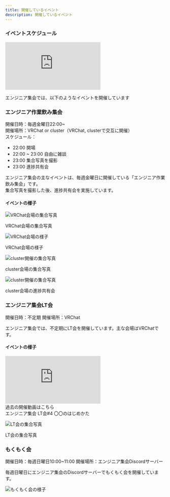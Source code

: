 ```yaml
---
title: 開催しているイベント
description: 開催しているイベント
---
```


### イベントスケジュール

<iframe src="https://calendar.google.com/calendar/embed?src=engineer.meetup0928%40gmail.com&ctz=Asia%2FTokyo" style={{ width: "100%",  height: "369px", border: "0"}} frameborder="0" scrolling="no"></iframe>

エンジニア集会では、以下のようなイベントを開催しています

### エンジニア作業飲み集会

開催日時：毎週金曜日22:00~  
開催場所：VRChat or cluster（VRChat, clusterで交互に開催）  
スケジュール：
- 22:00 開場
- 22:00 ~ 23:00 自由に雑談
- 23:00 集合写真を撮影
- 23:00 進捗共有会

エンジニア集会の主なイベントは、毎週金曜日に開催している「エンジニア作業飲み集会」です。  
集合写真を撮影した後、進捗共有会を実施しています。


#### イベントの様子

![VRChat会場の集合写真](../../../assets/engineer_drinking_meetup_in_vrchat.png)
<div style={{ textAlign: 'center', marginTop: 0 }}>
  VRChat会場の集合写真
</div>


![VRChat会場の様子](../../../assets/engineer_drinking_meetup_in_vrchat_3.png)
<div style={{ textAlign: 'center', marginTop: 0 }}>
  VRChat会場の様子
</div>

![cluster開催の集合写真](../../../assets/engineer_drinking_meetup_in_cluster.png)
<div style={{ textAlign: 'center', marginTop: 0 }}>
  cluster会場の集合写真
</div>

![cluster開催の集合写真](../../../assets/engineer_drinking_meetup_in_cluster_2.png)
<div style={{ textAlign: 'center', marginTop: 0 }}>
  cluster会場の進捗共有会
</div>

### エンジニア集会LT会

開催日時：不定期
開催場所：VRChat

エンジニア集会では、不定期にLT会を開催しています。主な会場はVRChatです。

#### イベントの様子

<iframe style={{ width: "657px",  height: "369px"}} src="https://www.youtube.com/embed/prbLM8lg0Rg?si=pO3EDbAleS3Es5GA" title="YouTube video player" frameborder="0" allow="accelerometer; autoplay; clipboard-write; encrypted-media; gyroscope; picture-in-picture; web-share" allowfullscreen></iframe>
<div style={{ textAlign: 'center', marginTop: 0 }}>
  過去の開催動画はこちら
</div>
<div style={{ textAlign: 'center', marginTop: 0 }}>
  エンジニア集会 LT会#4 〇〇のはじめかた
</div>

![LT会の集合写真](../../../assets/engineer_lt.png)
<div style={{ textAlign: 'center', marginTop: 0 }}>
  LT会の集合写真
</div>

### もくもく会

開催日時：毎週日曜日10:00~11:00
開催場所：エンジニア集会Discordサーバー

毎週日曜日にエンジニア集会のDiscordサーバーでもくもく会を開催しています。

![もくもく会の様子](../../../assets/engineer_mokumoku.png)